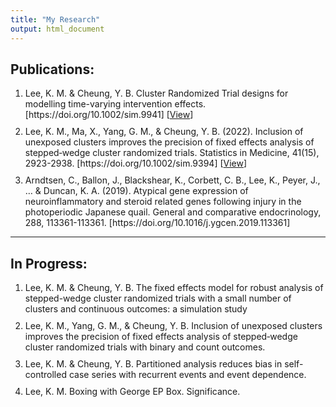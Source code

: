 ```yaml
---
title: "My Research"
output: html_document
---
```


## Publications:
<ol>
<li class="list">Lee, K. M. & Cheung, Y. B. Cluster Randomized Trial designs for modelling time-varying intervention effects. [https://doi.org/10.1002/sim.9941] [<a href="https://onlinelibrary.wiley.com/share/author/UMKQMP7MGKWCJHEIFFAX?target=10.1002/sim.9941">View</a>]</li>

<li class="list">Lee, K. M., Ma, X., Yang, G. M., & Cheung, Y. B. (2022). Inclusion of unexposed clusters improves the precision of fixed effects analysis of stepped‐wedge cluster randomized trials. Statistics in Medicine, 41(15), 2923-2938. [https://doi.org/10.1002/sim.9394] [<a href="https://onlinelibrary.wiley.com/share/author/IMCAFTUFZXMS5AFZIPSB?target=10.1002/sim.9394">View</a>]</li>

<li class="list">Arndtsen, C., Ballon, J., Blackshear, K., Corbett, C. B., Lee, K., Peyer, J., ... & Duncan, K. A. (2019). Atypical gene expression of neuroinflammatory and steroid related genes following injury in the photoperiodic Japanese quail. General and comparative endocrinology, 288, 113361-113361. [https://doi.org/10.1016/j.ygcen.2019.113361]</li>
</ol>

<hr>
## In Progress:
<ol>
<li class="list">Lee, K. M. & Cheung, Y. B. The fixed effects model for robust analysis of stepped-wedge cluster randomized trials with a small number of clusters and continuous outcomes: a simulation study</li>

<li class="list">Lee, K. M., Yang, G. M., & Cheung, Y. B. Inclusion of unexposed clusters improves the precision of fixed effects analysis of stepped‐wedge cluster randomized trials with binary and count outcomes.</li>

<li class="list">Lee, K. M. & Cheung, Y. B. Partitioned analysis reduces bias in self-controlled case series with recurrent events and event dependence.</li>

<li class="list">Lee, K. M. Boxing with George EP Box. Significance.</li>
</ol>

<style>
li.list{
  margin: 10px 0;
}
</style>
